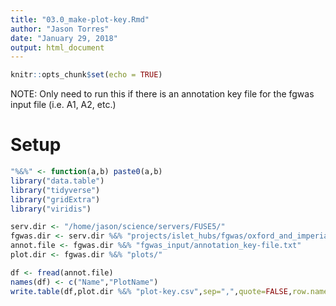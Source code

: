 ```yaml
---
title: "03.0_make-plot-key.Rmd"
author: "Jason Torres"
date: "January 29, 2018"
output: html_document
---
```


```r
knitr::opts_chunk$set(echo = TRUE)
```


NOTE: Only need to run this if there is an annotation key file for the fgwas input file (i.e. A1, A2, etc.)


# Setup 

```r


"%&%" <- function(a,b) paste0(a,b)
library("data.table")
library("tidyverse")
library("gridExtra")
library("viridis")

serv.dir <- "/home/jason/science/servers/FUSE5/"
fgwas.dir <- serv.dir %&% "projects/islet_hubs/fgwas/oxford_and_imperial/"
annot.file <- fgwas.dir %&% "fgwas_input/annotation_key-file.txt"
plot.dir <- fgwas.dir %&% "plots/"

```

```r

df <- fread(annot.file)
names(df) <- c("Name","PlotName")
write.table(df,plot.dir %&% "plot-key.csv",sep=",",quote=FALSE,row.names=FALSE)

```


